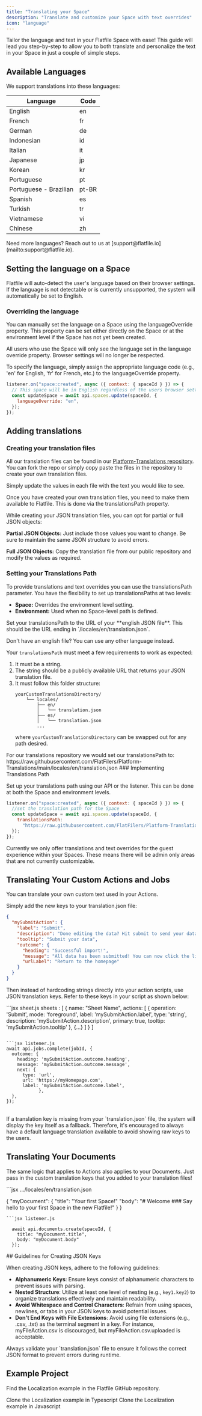 ```yaml
---
title: "Translating your Space"
description: "Translate and customize your Space with text overrides"
icon: "language"
---
```


<Snippet file="shared/dxpbanner.mdx" />

Tailor the language and text in your Flatfile Space with ease! This guide will lead you step-by-step to allow you to both translate and personalize the text in your Space in just a couple of simple steps.

## Available Languages

We support translations into these languages:

| Language               | Code  |
| ---------------------- | ----- |
| English                | en    |
| French                 | fr    |
| German                 | de    |
| Indonesian             | id    |
| Italian                | it    |
| Japanese               | jp    |
| Korean                 | kr    |
| Portuguese             | pt    |
| Portuguese - Brazilian | pt-BR |
| Spanish                | es    |
| Turkish                | tr    |
| Vietnamese             | vi    |
| Chinese                | zh    |

<Tip>
  Need more languages? Reach out to us at
  [support@flatfile.io](mailto:support@flatfile.io).
</Tip>

## Setting the language on a Space

Flatfile will auto-detect the user's language based on their browser settings. If the language is not detectable or is currently unsupported, the system will automatically be set to English.

### Overriding the language

You can manually set the language on a Space using the languageOverride property. This property can be set either directly on the Space or at the environment level if the Space has not yet been created.

All users who use the Space will only see the language set in the language override property. Browser settings will no longer be respected.

To specify the language, simply assign the appropriate language code (e.g., 'en' for English, 'fr' for French, etc.) to the languageOverride property.

```jsx listener.ts
listener.on("space:created", async ({ context: { spaceId } }) => {
  // This space will be in English regardless of the users browser settings
  const updateSpace = await api.spaces.update(spaceId, {
    languageOverride: "en",
  });
});
```

## Adding translations

### Creating your translation files

All our translation files can be found in our [Platform-Translations repository](https://github.com/FlatFilers/Platform-Translations).
You can fork the repo or simply copy paste the files in the repository to create your own translation files.

Simply update the values in each file with the text you would like to see.

Once you have created your own translation files, you need to make them available to Flatfile. This is done via the translationsPath property.

<Tip>
While creating your JSON translation files, you can opt for partial or full JSON objects:

**Partial JSON Objects:** Just include those values you want to change. Be sure to maintain the same JSON structure to avoid errors.

**Full JSON Objects:** Copy the translation file from our public repository and modify the values as required.

</Tip>

### Setting your Translations Path

To provide translations and text overrides you can use the translationsPath parameter. You have the flexibility to set up translationsPaths at two levels:

- **Space:** Overrides the environment level setting.
- **Environment:** Used when no Space-level path is defined.

<Info>
Set your translationsPath to the URL of your **english JSON file**. This should be the URL ending in `/locales/en/translation.json`.

Don't have an english file? You can use any other language instead.

</Info>

Your `translationsPath` must meet a few requirements to work as expected:

1. It must be a string.
2. The string should be a publicly available URL that returns your JSON translation file.
3. It must follow this folder structure:
   ```
   yourCustomTranslationsDirectory/
       └── locales/
           ├── en/
           │   └── translation.json
           ├── es/
           │   └── translation.json
           ...
   ```
   where `yourCustomTranslationsDirectory` can be swapped out for any path desired.

<Tip>
  For our translations repository we would set our translationsPath to:
  https://raw.githubusercontent.com/FlatFilers/Platform-Translations/main/locales/en/translation.json
</Tip>
### Implementing Translations Path

Set up your translations path using our API or the listener. This can be done at both the Space and environment levels.

```jsx listener.ts
listener.on("space:created", async ({ context: { spaceId } }) => {
  //set the translation path for the Space
  const updateSpace = await api.spaces.update(spaceId, {
    translationsPath:
      "https://raw.githubusercontent.com/FlatFilers/Platform-Translations/kitchen-sink/locales/en/translation.json",
  });
});
```

<Info>
  Currently we only offer translations and text overrides for the guest
  experience within your Spaces. These means there will be admin only areas that
  are not currently customizable.
</Info>

## Translating Your Custom Actions and Jobs

You can translate your own custom text used in your Actions.

Simply add the new keys to your translation.json file:

```json .../locales/en/translation.json
{
  "mySubmitAction": {
    "label": "Submit",
    "description": "Done editing the data? Hit submit to send your data",
    "tooltip": "Submit your data",
    "outcome": {
      "heading": "Successful import!",
      "message": "All data has been submitted! You can now click the link below.",
      "urlLabel": "Return to the homepage"
    }
  }
}
```

Then instead of hardcoding strings directly into your action scripts, use JSON translation keys. Refer to these keys in your script as shown below:

<CodeGroup>
```jsx sheet.js
sheets : [
  {
    name: "Sheet Name",
    actions: [
      {
        operation: 'Submit',
        mode: 'foreground',
        label: 'mySubmitAction.label',
        type: 'string',
        description: 'mySubmitAction.description',
        primary: true,
        tooltip: 'mySubmitAction.tooltip'
      },
      {...}
    ]
  }
]

````

```jsx listener.js
await api.jobs.complete(jobId, {
  outcome: {
    heading: 'mySubmitAction.outcome.heading',
    message: 'mySubmitAction.outcome.message',
    next: {
      type: 'url',
      url: 'https://myHomepage.com',
      label: 'mySubmitAction.outcome.label',
            },
  },
});
````

</CodeGroup>

<br />
<Warning>
  If a translation key is missing from your `translation.json` file, the system
  will display the key itself as a fallback. Therefore, it's encouraged to
  always have a default language translation available to avoid showing raw keys
  to the users.
</Warning>

## Translating Your Documents

The same logic that applies to Actions also applies to your Documents. Just pass in the custom translation keys that you added to your translation files!

<CodeGroup>
```jsx .../locales/en/translation.json

{
"myDocument": {
"title": "Your first Space!"
"body": "# Welcome ### Say hello to your first Space in the new Flatfile!"
}
}

````
```jsx listener.js

  await api.documents.create(spaceId, {
    title: "myDocument.title",
    body: "myDocument.body"
  });
````

</CodeGroup>
## Guidelines for Creating JSON Keys

When creating JSON keys, adhere to the following guidelines:

- **Alphanumeric Keys**: Ensure keys consist of alphanumeric characters to prevent issues with parsing.
- **Nested Structure**: Utilize at least one level of nesting (e.g., `key1.key2`) to organize translations effectively and maintain readability.
- **Avoid Whitespace and Control Characters**: Refrain from using spaces, newlines, or tabs in your JSON keys to avoid potential issues.
- **Don't End Keys with File Extensions**: Avoid using file extensions (e.g., .csv, .txt) as the terminal segment in a key. For instance, myFileAction.csv is discouraged, but myFileAction.csv.uploaded is acceptable.

<Info>
  Always validate your `translation.json` file to ensure it follows the correct
  JSON format to prevent errors during runtime.
</Info>

## Example Project

Find the Localization example in the Flatfile GitHub repository.

<CardGroup cols={2}>
  <Card
    title="typescript"
    icon="code-merge"
    href="https://github.com/FlatFilers/flatfile-docs-kitchen-sink/blob/main/typescript/localization/index.ts"
  >
    Clone the Localization example in Typescript
  </Card>
  <Card
    title="javascript"
    icon="js"
    href="https://github.com/FlatFilers/flatfile-docs-kitchen-sink/blob/main/javascript/localization/index.js"
  >
    Clone the Localization example in Javascript
  </Card>
</CardGroup>

